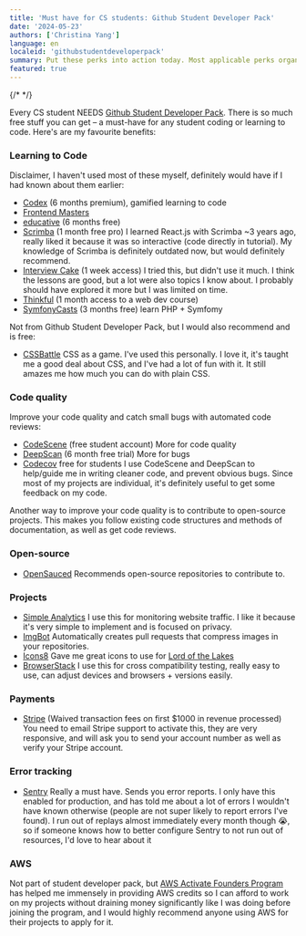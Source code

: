 ```yaml
---
title: 'Must have for CS students: Github Student Developer Pack'
date: '2024-05-23'
authors: ['Christina Yang']
language: en
localeid: 'githubstudentdeveloperpack'
summary: Put these perks into action today. Most applicable perks organized by category for students both learning to code and coding.
featured: true
---
```


{/* <!-- Would highly recommend any student with the slightest inclination to want to learn to code to get access to the starter pack --> */}

Every CS student NEEDS [Github Student Developer Pack](https://education.github.com/pack). There is so much free stuff you can get – a must-have for any student coding or learning to code. Here's are my favourite benefits:

### Learning to Code
Disclaimer, I haven't used most of these myself, definitely would have if I had known about them earlier:
- [Codex](https://www.codedex.io/) (6 months premium), gamified learning to code
- [Frontend Masters](https://frontendmasters.com/)
- [educative](https://www.educative.io/) (6 months free)
- [Scrimba](https://scrimba.com/) (1 month free pro) I learned React.js with Scrimba ~3 years ago, really liked it because it was so interactive (code directly in tutorial). My knowledge of Scrimba is definitely outdated now, but would definitely recommend.
- [Interview Cake](https://www.interviewcake.com/) (1 week access) I tried this, but didn't use it much. I think the lessons are good, but a lot were also topics I know about. I probably should have explored it more but I was limited on time.
- [Thinkful](https://www.thinkful.com/) (1 month access to a web dev course)
- [SymfonyCasts](https://symfonycasts.com/) (3 months free) learn PHP + Symfomy

Not from Github Student Developer Pack, but I would also recommend and is free:
- [CSSBattle](https://cssbattle.dev/) CSS as a game. I've used this personally. I love it, it's taught me a good deal about CSS, and I've had a lot of fun with it. It still amazes me how much you can do with plain CSS.

### Code quality
Improve your code quality and catch small bugs with automated code reviews:
- [CodeScene](https://codescene.com/) (free student account) More for code quality
- [DeepScan](https://deepscan.io/) (6 month free trial) More for bugs
- [Codecov](https://about.codecov.io/for/education/) free for students
I use CodeScene and DeepScan to help/guide me in writing cleaner code, and prevent obvious bugs. Since most of my projects are individual, it's definitely useful to get some feedback on my code.

Another way to improve your code quality is to contribute to open-source projects. This makes you follow existing code structures and methods of documentation, as well as get code reviews.

### Open-source
- [OpenSauced](https://opensauced.pizza/) Recommends open-source repositories to contribute to.

### Projects
- [Simple Analytics](https://www.simpleanalytics.com/) I use this for monitoring website traffic. I like it because it's very simple to implement and is focused on privacy.
- [ImgBot](https://imgbot.net/) Automatically creates pull requests that compress images in your repositories.
- [Icons8](https://icons8.com/) Gave me great icons to use for [Lord of the Lakes](https://ellynchan.itch.io/lord-of-the-lakes)
- [BrowserStack](https://www.browserstack.com/) I use this for cross compatibility testing, really easy to use, can adjust devices and browsers + versions easily.

### Payments
- [Stripe](https://stripe.com/) (Waived transaction fees on first $1000 in revenue processed) You need to email Stripe support to activate this, they are very responsive, and will ask you to send your account number as well as verify your Stripe account.

### Error tracking
- [Sentry](https://sentry.io/welcome/) Really a must have. Sends you error reports. I only have this enabled for production, and has told me about a lot of errors I wouldn't have known otherwise (people are not super likely to report errors I've found). I run out of replays almost immediately every month though 😭, so if someone knows how to better configure Sentry to not run out of resources, I'd love to hear about it

### AWS
Not part of student developer pack, but [AWS Activate Founders Program](https://aws.amazon.com/startups/credits#packages) has helped me immensely in providing AWS credits so I can afford to work on my projects without draining money significantly like I was doing before joining the program, and I would highly recommend anyone using AWS for their projects to apply for it.
